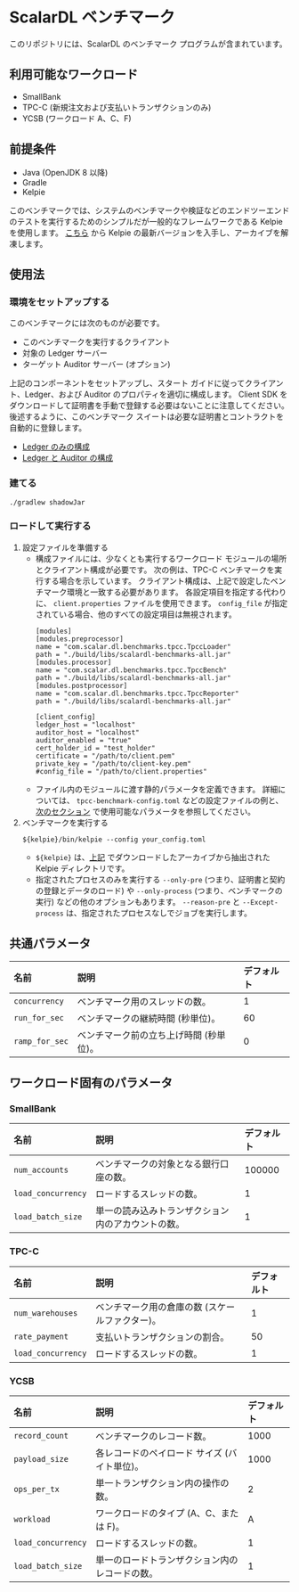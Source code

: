 # ScalarDL ベンチマーク


<TranslationBanner />

このリポジトリには、ScalarDL のベンチマーク プログラムが含まれています。

## 利用可能なワークロード

- SmallBank
- TPC-C (新規注文および支払いトランザクションのみ)
- YCSB (ワークロード A、C、F)

## 前提条件

- Java (OpenJDK 8 以降)
- Gradle
- Kelpie

このベンチマークでは、システムのベンチマークや検証などのエンドツーエンドのテストを実行するためのシンプルだが一般的なフレームワークである Kelpie を使用します。 [こちら](https://github.com/scalar-labs/kelpie) から Kelpie の最新バージョンを入手し、アーカイブを解凍します。

## 使用法

### 環境をセットアップする

このベンチマークには次のものが必要です。
- このベンチマークを実行するクライアント
- 対象の Ledger サーバー
- ターゲット Auditor サーバー (オプション)

上記のコンポーネントをセットアップし、スタート ガイドに従ってクライアント、Ledger、および Auditor のプロパティを適切に構成します。 Client SDK をダウンロードして証明書を手動で登録する必要はないことに注意してください。 後述するように、このベンチマーク スイートは必要な証明書とコントラクトを自動的に登録します。

- [Ledger のみの構成](../getting-started.mdx)
- [Ledger と Auditor の構成](../docs/getting-started-auditor.mdx)

### 建てる

```console
./gradlew shadowJar
```

### ロードして実行する

1. 設定ファイルを準備する
   - 構成ファイルには、少なくとも実行するワークロード モジュールの場所とクライアント構成が必要です。 次の例は、TPC-C ベンチマークを実行する場合を示しています。 クライアント構成は、上記で設定したベンチマーク環境と一致する必要があります。 各設定項目を指定する代わりに、 `client.properties` ファイルを使用できます。 `config_file` が指定されている場合、他のすべての設定項目は無視されます。
     ```
     [modules]
     [modules.preprocessor]
     name = "com.scalar.dl.benchmarks.tpcc.TpccLoader"
     path = "./build/libs/scalardl-benchmarks-all.jar"
     [modules.processor]
     name = "com.scalar.dl.benchmarks.tpcc.TpccBench"
     path = "./build/libs/scalardl-benchmarks-all.jar"
     [modules.postprocessor]
     name = "com.scalar.dl.benchmarks.tpcc.TpccReporter"
     path = "./build/libs/scalardl-benchmarks-all.jar"

     [client_config]
     ledger_host = "localhost"
     auditor_host = "localhost"
     auditor_enabled = "true"
     cert_holder_id = "test_holder"
     certificate = "/path/to/client.pem"
     private_key = "/path/to/client-key.pem"
     #config_file = "/path/to/client.properties"
     ```
   - ファイル内のモジュールに渡す静的パラメータを定義できます。 詳細については、 `tpcc-benchmark-config.toml` などの設定ファイルの例と、[次のセクション](#common-parameters) で使用可能なパラメータを参照してください。
2. ベンチマークを実行する
   ```
   ${kelpie}/bin/kelpie --config your_config.toml
   ```
   - `${kelpie}` は、[上記](#prerequisites) でダウンロードしたアーカイブから抽出された Kelpie ディレクトリです。
   - 指定されたプロセスのみを実行する `--only-pre` (つまり、証明書と契約の登録とデータのロード) や `--only-process` (つまり、ベンチマークの実行) などの他のオプションもあります。 `--reason-pre` と `--Except-process` は、指定されたプロセスなしでジョブを実行します。

## 共通パラメータ

| 名前            | 説明                               | デフォルト |
|:---------------|:----------------------------------|:----------|
| `concurrency`  | ベンチマーク用のスレッドの数。         | 1         |
| `run_for_sec`  | ベンチマークの継続時間 (秒単位)。      | 60        |
| `ramp_for_sec` | ベンチマーク前の立ち上げ時間 (秒単位)。 | 0         |

## ワークロード固有のパラメータ

### SmallBank

| 名前            | 説明                               | デフォルト |
|:-------------------|:----------------------------------------------------|:--------|
| `num_accounts`     | ベンチマークの対象となる銀行口座の数。           | 100000  |
| `load_concurrency` | ロードするスレッドの数。                      | 1       |
| `load_batch_size`  | 単一の読み込みトランザクション内のアカウントの数。 | 1       |

### TPC-C

| 名前                | 説明                                     | デフォルト |
|:-------------------|:-----------------------------------------|:---------|
| `num_warehouses`   | ベンチマーク用の倉庫の数 (スケールファクター)。 | 1        |
| `rate_payment`     | 支払いトランザクションの割合。                | 50       |
| `load_concurrency` | ロードするスレッドの数。                     | 1        |

### YCSB

| 名前                | 説明                                   | デフォルト |
|:-------------------|:---------------------------------------|:---------|
| `record_count`     | ベンチマークのレコード数。                 | 1000     |
| `payload_size`     | 各レコードのペイロード サイズ (バイト単位)。  | 1000    |
| `ops_per_tx`       | 単一トランザクション内の操作の数。           | 2       |
| `workload`         | ワークロードのタイプ (A、C、または F)。     | A        |
| `load_concurrency` | ロードするスレッドの数。                   | 1        |
| `load_batch_size`  | 単一のロードトランザクション内のレコードの数。 | 1        |
